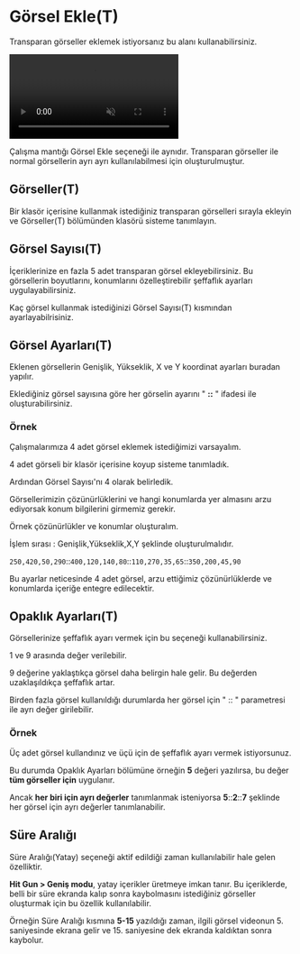 # Görsel Ekle(T)

Transparan görseller eklemek istiyorsanız bu alanı kullanabilirsiniz.


<video autoPlay muted loop controls>
  <source src="/gorsel-transparan.mp4" type="video/mp4" />
  Your browser does not support the video tag.
</video>


Çalışma mantığı Görsel Ekle seçeneği ile aynıdır. Transparan görseller ile normal görsellerin ayrı ayrı kullanılabilmesi için oluşturulmuştur.


## Görseller(T)

Bir klasör içerisine kullanmak istediğiniz transparan görselleri sırayla ekleyin ve Görseller(T) bölümünden klasörü sisteme tanımlayın.


## Görsel Sayısı(T)

İçeriklerinize en fazla 5 adet transparan görsel ekleyebilirsiniz. Bu görsellerin boyutlarını, konumlarını özelleştirebilir şeffaflık ayarları uygulayabilirsiniz.

Kaç görsel kullanmak istediğinizi Görsel Sayısı(T) kısmından ayarlayabilrisiniz.



## Görsel Ayarları(T)

Eklenen görsellerin Genişlik, Yükseklik, X ve Y koordinat ayarları buradan yapılır.

Eklediğiniz görsel sayısına göre her görselin ayarını " **::** " ifadesi ile oluşturabilirsiniz.

### Örnek

Çalışmalarımıza 4 adet görsel eklemek istediğimizi varsayalım.

4 adet görseli bir klasör içerisine koyup sisteme tanımladık.

Ardından Görsel Sayısı'nı 4 olarak belirledik.

Görsellerimizin çözünürlüklerini ve hangi konumlarda yer almasını arzu ediyorsak konum bilgilerini girmemiz gerekir.

Örnek çözünürlükler ve konumlar oluşturalım.

 
<Callout type="info" emoji="ℹ️">
  İşlem sırası : Genişlik,Yükseklik,X,Y şeklinde oluşturulmalıdır. 
</Callout>

`250,420,50,290`::`400,120,140,80`::`110,270,35,65`::`350,200,45,90`


Bu ayarlar neticesinde 4 adet görsel, arzu ettiğimiz çözünürlüklerde ve konumlarda içeriğe entegre edilecektir.


## Opaklık Ayarları(T)

Görsellerinize şeffaflık ayarı vermek için bu seçeneği kullanabilirsiniz.

1 ve 9 arasında değer verilebilir.

9 değerine yaklaştıkça görsel daha belirgin hale gelir. Bu değerden uzaklaşıldıkça şeffaflık artar.

Birden fazla görsel kullanıldığı durumlarda her görsel için " :: " parametresi ile ayrı değer girilebilir.

### Örnek

Üç adet görsel kullandınız ve üçü için de şeffaflık ayarı vermek istiyorsunuz.

Bu durumda Opaklık Ayarları bölümüne örneğin **5** değeri yazılırsa, bu değer **tüm görseller için** uygulanır.

Ancak **her biri için ayrı değerler** tanımlanmak isteniyorsa **5**::**2**::**7** şeklinde her görsel için ayrı değerler tanımlanabilir.


## Süre Aralığı

Süre Aralığı(Yatay) seçeneği aktif edildiği zaman kullanılabilir hale gelen özelliktir.

**Hit Gun > Geniş modu**, yatay içerikler üretmeye imkan tanır. Bu içeriklerde, belli bir süre ekranda kalıp sonra kaybolmasını 
istediğiniz görseller oluşturmak için bu özellik kullanılabilir.

Örneğin Süre Aralığı kısmına **5-15** yazıldığı zaman, ilgili görsel videonun 5. saniyesinde ekrana gelir ve 15. saniyesine dek ekranda kaldıktan sonra kaybolur.